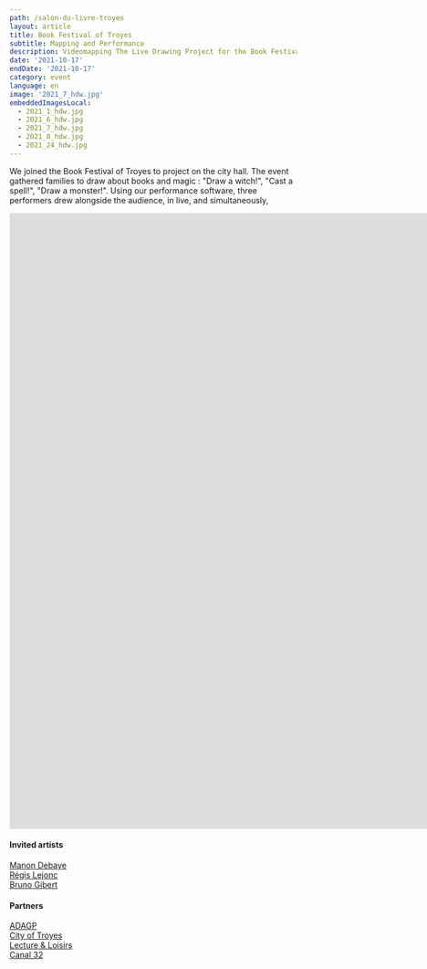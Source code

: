 ```yaml
---
path: /salon-du-livre-troyes
layout: article
title: Book Festival of Troyes
subtitle: Mapping and Performance
description: Videomapping The Live Drawing Project for the Book Festival of Troyes, France with ADAGP
date: '2021-10-17'
endDate: '2021-10-17'
category: event
language: en
image: '2021_7_hdw.jpg'
embeddedImagesLocal:
  - 2021_1_hdw.jpg
  - 2021_6_hdw.jpg
  - 2021_7_hdw.jpg
  - 2021_8_hdw.jpg
  - 2021_24_hdw.jpg
---
```


We joined the Book Festival of Troyes to project on the city hall. 
The event gathered families to draw about books and magic : "Draw a witch!", "Cast a spell!", "Draw a monster!".
Using our performance software, three performers drew alongside the audience, in live, and simultaneously, 


<iframe
  src="https://player.vimeo.com/video/637390815?h=517943fafb"
  title="Troyes Press Coverage"
  frameborder="0"
  allow="accelerometer; autoplay; clipboard-write; encrypted-media; gyroscope; picture-in-picture"
  allowfullscreen
  width="1920"
  height="1080"
></iframe>


<br/>

<ImageGrid props={props} />





#### Invited artists
[Manon Debaye](https://manondebaye.com/)  
[Régis Lejonc](https://www.instagram.com/regislejonc/)  
[Bruno Gibert](https://www.instagram.com/bruno.gibert/)  

#### Partners

[ADAGP](https://www.adagp.fr/)   
[City of Troyes](https://www.ville-troyes.fr/)   
[Lecture & Loisirs](https://lecture-loisirs.com/salon/)  
[Canal 32](https://www.canal32.fr/)  


